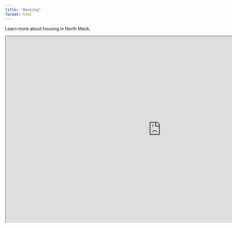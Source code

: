 ```yaml
---
title: "Housing"
format: html
---
```


Learn more about housing in North Meck.

```{=html}
<iframe width="1000" height="600" src="https://allievor.shinyapps.io/housing-map/" title="Housing Map"></iframe>
```
